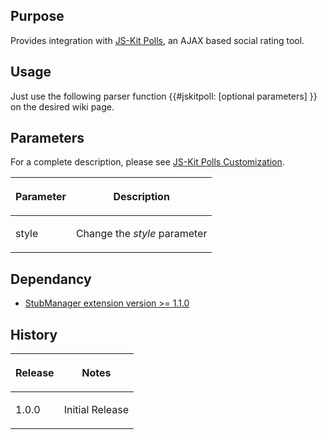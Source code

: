{{Extension
|name        = JSKitPoll
|status      = beta
|author      = [[user:jldupont|Jean-Lou Dupont]]
|image       =
|version     = 1.0.0
|update      =
|mediawiki   = 1.11 (should work on other versions)
|download    = [http://mediawiki.googlecode.com/svn/trunk/extensions/JSKitPoll/ SVN]
|readme      =
|changelog   = See SVN ($Id$)
|description = 
|parameters  =
|rights      =
|example     =
}}
== Purpose ==
Provides integration with [http://js-kit.com/polls/ JS-Kit Polls], an AJAX based social rating tool.

== Usage ==
Just use the following parser function <nowiki>{{#jskitpoll: [optional parameters] }}</nowiki> on the desired wiki page.

== Parameters ==
For a complete description, please see [http://js-kit.com/polss/custom.html JS-Kit Polls Customization].
{|border=1 class='sortable'
! Parameter !! Description
|-
| style      || Change the ''style'' parameter
|}

<!--{{
== Example ==
[[{{FULLPAGENAMEE}}/Tests]]
}}-->

== Dependancy ==
* [[Extension:StubManager|StubManager extension version >= 1.1.0 ]]
{{Pear|JSKitPoll}}

== History ==
{|border=1
! Release !! Notes
|-
| 1.0.0 || Initial Release
|}
